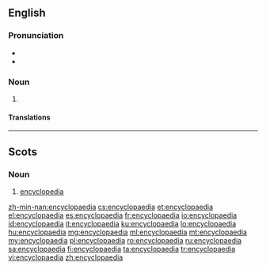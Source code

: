 {{also|encyclopædia}}
==English==

===Pronunciation===
* {{audio|en-us-encyclopaedia.ogg|Audio (US)|lang=en}}
* {{rhymes|iːdiə|lang=en}}

===Noun===
{{en-noun|encyclopaedias|encyclopaediae}}

# {{lb|en|chiefly|UK|Australia}} {{alternative spelling of|encyclfopedia|lang=en}}

====Translations====
{{trans-see|encyclopedia}}

----

==Scots==

===Noun===
{{sco-noun}}

# [[encyclopedia]]

[[zh-min-nan:encyclopaedia]]
[[cs:encyclopaedia]]
[[et:encyclopaedia]]
[[el:encyclopaedia]]
[[es:encyclopaedia]]
[[fr:encyclopaedia]]
[[io:encyclopaedia]]
[[id:encyclopaedia]]
[[it:encyclopaedia]]
[[ku:encyclopaedia]]
[[lo:encyclopaedia]]
[[hu:encyclopaedia]]
[[mg:encyclopaedia]]
[[ml:encyclopaedia]]
[[mt:encyclopaedia]]
[[my:encyclopaedia]]
[[pl:encyclopaedia]]
[[ro:encyclopaedia]]
[[ru:encyclopaedia]]
[[sa:encyclopaedia]]
[[fi:encyclopaedia]]
[[ta:encyclopaedia]]
[[tr:encyclopaedia]]
[[vi:encyclopaedia]]
[[zh:encyclopaedia]]